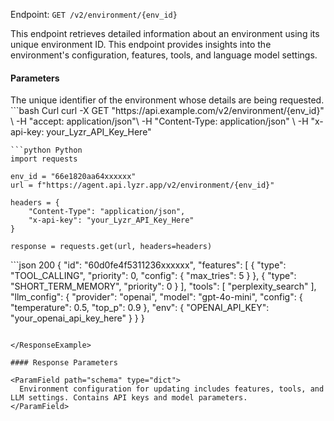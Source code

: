 Endpoint: `GET /v2/environment/{env_id}`

This endpoint retrieves detailed information about an environment using its unique environment ID. This endpoint provides insights into the environment's configuration, features, tools, and language model settings.

#### Parameters

<ParamField path="env_id " type="string" required>
  The unique identifier of the environment whose details are being requested.
</ParamField>

<CodeGroup>
<RequestExample>
```bash Curl
curl -X GET "https://api.example.com/v2/environment/{env_id}" \
-H "accept: application/json"\
-H "Content-Type: application/json" \
-H "x-api-key: your_Lyzr_API_Key_Here" 

```
```python Python
import requests

env_id = "66e1820aa64xxxxxx"
url = f"https://agent.api.lyzr.app/v2/environment/{env_id}"

headers = {
    "Content-Type": "application/json",
    "x-api-key": "your_Lyzr_API_Key_Here"
}

response = requests.get(url, headers=headers)
```
</RequestExample>
</CodeGroup>

<ResponseExample>
```json 200
{
    "id": "60d0fe4f5311236xxxxxx",
    "features": [
        {
            "type": "TOOL_CALLING",
            "priority": 0,
            "config": {
                "max_tries": 5
            }
        },
        {
            "type": "SHORT_TERM_MEMORY",
            "priority": 0
        }
    ],
    "tools": [
        "perplexity_search"
    ],
    "llm_config": {
        "provider": "openai",
        "model": "gpt-4o-mini",
        "config": {
            "temperature": 0.5,
            "top_p": 0.9
        },
        "env": {
            "OPENAI_API_KEY": "your_openai_api_key_here"
        }
    }
}

```

</ResponseExample>

#### Response Parameters

<ParamField path="schema" type="dict">
  Environment configuration for updating includes features, tools, and LLM settings. Contains API keys and model parameters.
</ParamField>